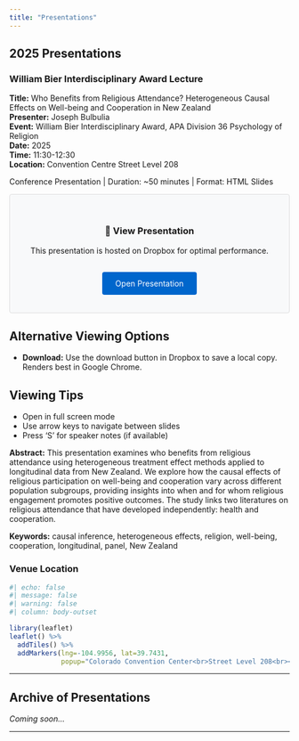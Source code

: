 ```yaml
---
title: "Presentations"
---
```


## 2025 Presentations

### William Bier Interdisciplinary Award Lecture {#apa-bier-2025}

::: {.presentation-container}
::: {.presentation-header}
**Title:** Who Benefits from Religious Attendance? Heterogeneous Causal Effects on Well-being and Cooperation in New Zealand  
**Presenter:** Joseph Bulbulia  
**Event:** William Bier Interdisciplinary Award, APA Division 36 Psychology of Religion  
**Date:** 2025  
**Time:** 11:30-12:30  
**Location:** Convention Centre Street Level 208  
:::

::: {.presentation-meta}
Conference Presentation | Duration: ~50 minutes | Format: HTML Slides
:::

::: {.presentation-embed}
```{=html}
<div style="text-align: center; padding: 2rem; background: #f8f9fa; border: 1px solid #ddd; border-radius: 4px;">
    <h3>🎯 View Presentation</h3>
    <p>This presentation is hosted on Dropbox for optimal performance.</p>
    <a href="https://www.dropbox.com/scl/fi/ggs8mcnhdrzt67wlcoy99/index.html?rlkey=wuf0j6vp1jvzv0nodgvxx4m62&dl=0" class="btn btn-primary" target="_blank" style="display: inline-block; padding: 0.75rem 1.5rem; background: #0066cc; color: white; text-decoration: none; border-radius: 4px; margin-top: 1rem;">
        Open Presentation
    </a>
</div>
```
:::

::: {.callout-note}
## Alternative Viewing Options
- **Download:** Use the download button in Dropbox to save a local copy. Renders best in Google Chrome.
:::

::: {.callout-tip}
## Viewing Tips
- Open in full screen mode
- Use arrow keys to navigate between slides
- Press 'S' for speaker notes (if available)
:::

**Abstract:** This presentation examines who benefits from religious attendance using heterogeneous treatment effect methods applied to longitudinal data from New Zealand. We explore how the causal effects of religious participation on well-being and cooperation vary across different population subgroups, providing insights into when and for whom religious engagement promotes positive outcomes. The study links two literatures on religious attendance that have developed independently: health and cooperation.

**Keywords:** causal inference, heterogeneous effects, religion, well-being, cooperation, longitudinal, panel, New Zealand

### Venue Location

```r
#| echo: false
#| message: false
#| warning: false
#| column: body-outset

library(leaflet)
leaflet() %>%
  addTiles() %>%
  addMarkers(lng=-104.9956, lat=39.7431, 
             popup="Colorado Convention Center<br>Street Level 208<br><a href='https://denverconvention.com/attend-an-event/venue-directory' target='_blank'>Venue Directory</a>")
```
:::

---

## Archive of Presentations

*Coming soon...*

---



<!-- ::: {.callout-note} -->
<!-- ## Note on Large Files -->
<!-- To keep our website fast and efficient, presentations are hosted externally on Dropbox. This allows us to share high-quality slides with embedded media while maintaining quick page load times. -->
<!-- ::: -->
